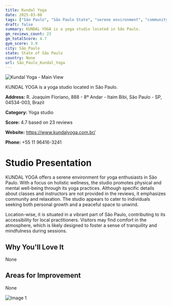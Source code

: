 ```yaml
---
title: Kundal Yoga
date: 2025-03-08
tags: ["São Paulo", "São Paulo State", "serene environment", "community-focused", "São Paulo"]  
draft: false
summary: KUNDAL YOGA is a yoga studio located in São Paulo.
gm_reviews_count: 23
gm_totalScore: 4.7
gym_score: 3.9
city: São_Paulo
state: State of São Paulo
country: None
url: São_Paulo_Kundal_Yoga
---
```


<div className="aspect-[16/9] relative my-8">
  <img 
    src="https://streetviewpixels-pa.googleapis.com/v1/thumbnail?panoid=mBAzYyV0BoTpmbVazIWVlw&cb_client=maps_sv.tactile.gps&w=203&h=100&yaw=336.51578&pitch=0&thumbfov=100"
    alt="Kundal Yoga - Main View"
    className="object-cover absolute inset-0 w-full h-full rounded-lg"
  />
</div>

KUNDAL YOGA is a yoga studio located in São Paulo.

**Address:** R. Joaquim Floriano, 888 - 8º Andar - Itaim Bibi, São Paulo - SP, 04534-003, Brazil

**Category:** Yoga studio

**Score:** 4.7 based on 23 reviews

**Website:** https://www.kundalyoga.com.br/

**Phone:** +55 11 96416-3241

# Studio Presentation

KUNDAL YOGA offers a serene environment for yoga enthusiasts in São Paulo. With a focus on holistic wellness, the studio promotes physical and mental well-being through its yoga practices. Although specific details about classes and instructors are not provided in the reviews, it emphasizes community and relaxation. The studio appears to cater to individuals seeking both personal growth and a peaceful space to unwind.

Location-wise, it is situated in a vibrant part of São Paulo, contributing to its accessibility for local practitioners. Visitors may find comfort in the atmosphere, which is likely designed to foster a sense of tranquility and mindfulness during sessions.

## Why You'll Love It

None

## Areas for Improvement

None

<div className="grid grid-cols-1 xl:grid-cols-2 gap-4 my-8">
<div className="aspect-[4/3] relative"><img src="https://lh5.googleusercontent.com/p/AF1QipMXTNcBF9gXMMUe1N9B331Q0ihkCU4QPWR2FUUN=w1920-h1080-k-no" alt="Image 1" className="object-cover absolute inset-0 w-full h-full rounded-lg" /></div>
</div>